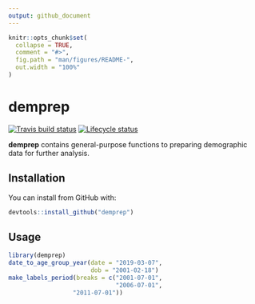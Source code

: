 ```yaml
---
output: github_document
---
```


<!-- README.md is generated from README.Rmd. Please edit that file -->

```r
knitr::opts_chunk$set(
  collapse = TRUE,
  comment = "#>",
  fig.path = "man/figures/README-",
  out.width = "100%"
)
```
# demprep

<!-- badges: start -->
[![Travis build status](https://travis-ci.com/bayesiandemography/demprep.svg?branch=master)](https://travis-ci.com/bayesiandemography/demprep)
[![Lifecycle status](https://img.shields.io/badge/lifecycle-experimental-orange.svg)](https://www.tidyverse.org/lifecycle/#experimental)
<!-- badges: end -->

**demprep** contains general-purpose functions to preparing demographic data for further analysis.


## Installation

You can install from GitHub with:

``` r
devtools::install_github("demprep")
```

## Usage

```r
library(demprep)
date_to_age_group_year(date = "2019-03-07",
                       dob = "2001-02-18")
make_labels_period(breaks = c("2001-07-01",
                              "2006-07-01",
			      "2011-07-01"))
```



